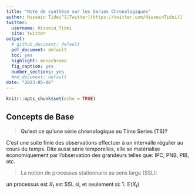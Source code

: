 ```yaml
---
title: "Note de synthèse sur les Series Chronologiques"
author: Hissein Tidei^[[Twitter](https://twitter.com/HisseinTidei)]
twitter: 
  username: Hissein_Tidei
  site: twitter
output:
  # github_document: default
  pdf_document: default
  toc: yes
  highlight: monochrome
  fig_caption: yes
  number_sections: yes
  #md_document: default
date: "2023-05-06"
---
```


```r
knitr::opts_chunk$set(echo = TRUE)
```

## Concepts de Base
> **Qu'est ce qu'une série chronologique ou Time Series (TS)?**

 C'est une suite finie des observations effectuer à un intervalle régulier au cours du temps. Dite aussi série temporelles, elle se matérialise économiquement par l'observation des grandeurs telles que: IPC, PNB, PIB, etc.
 
> La notion de processus stationnaire au sens large (SSL):

un processus est $X_t$ est SSL si, et seulement si: 
1. $\mathbb{E}(X_t)$ 
